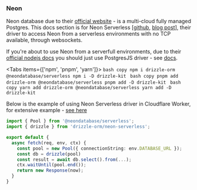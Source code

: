 
### Neon 
Neon database due to their [official website](https://neon.tech) - is a multi-cloud fully managed Postgres. 
This docs section is for Neon Serverless [[github](https://github.com/neondatabase/serverless), [blog post](https://blog.cloudflare.com/neon-postgres-database-from-workers/)], 
their driver to access Neon from a serverless environments with no TCP available, through websockets.  
  
If you're about to use Neon from a serverfull environments, due to their [official nodejs docs](https://neon.tech/docs/guides/node) 
you should just use PostgresJS driver - see [docs](./postgresjs).

<Tabs items={['npm', 'pnpm', 'yarn']}>
  <Tab>
    ```bash copy
    npm i drizzle-orm @neondatabase/serverless
    npm i -D drizzle-kit
    ```
  </Tab>
  <Tab>
    ```bash copy
    pnpm add drizzle-orm @neondatabase/serverless
    pnpm add -D drizzle-kit
    ```
  </Tab>
  <Tab>
    ```bash copy
    yarn add drizzle-orm @neondatabase/serverless
    yarn add -D drizzle-kit
    ```
  </Tab>
</Tabs>

Below is the example of using Neon Serverless driver in Cloudflare Worker, for extensive example - [see here](http://driz.li/neon-cf-ex)
```typescript copy filename="index.ts"
import { Pool } from '@neondatabase/serverless';
import { drizzle } from 'drizzle-orm/neon-serverless';

export default {
  async fetch(req, env, ctx) {
    const pool = new Pool({ connectionString: env.DATABASE_URL });
    const db = drizzle(pool)
    const result = await db.select().from(...);
    ctx.waitUntil(pool.end());
    return new Response(now);
  }
}
```